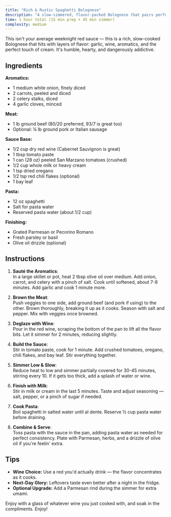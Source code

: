 ```yaml
---
title: "Rich & Rustic Spaghetti Bolognese"
description: "A slow-simmered, flavor-packed Bolognese that pairs perfectly with red wine. Tastes like a $50 dish, costs under $20."
time: 1 hour total (15 min prep + 45 min simmer)
complexity: medium
---
```


This isn't your average weeknight red sauce — this is a rich, slow-cooked Bolognese that hits with layers of flavor: garlic, wine, aromatics, and the perfect touch of cream. It's humble, hearty, and dangerously addictive.

## Ingredients

**Aromatics:**

- 1 medium white onion, finely diced
- 2 carrots, peeled and diced
- 2 celery stalks, diced
- 4 garlic cloves, minced

**Meat:**

- 1 lb ground beef (80/20 preferred, 93/7 is great too)
- Optional: ¼ lb ground pork or Italian sausage

**Sauce Base:**

- 1/2 cup dry red wine (Cabernet Sauvignon is great)
- 1 tbsp tomato paste
- 1 can (28 oz) peeled San Marzano tomatoes (crushed)
- 1/2 cup whole milk or heavy cream
- 1 tsp dried oregano
- 1/2 tsp red chili flakes (optional)
- 1 bay leaf

**Pasta:**

- 12 oz spaghetti
- Salt for pasta water
- Reserved pasta water (about 1/2 cup)

**Finishing:**

- Grated Parmesan or Pecorino Romano
- Fresh parsley or basil
- Olive oil drizzle (optional)

## Instructions

1. **Sauté the Aromatics**:  
   In a large skillet or pot, heat 2 tbsp olive oil over medium. Add onion, carrot, and celery with a pinch of salt. Cook until softened, about 7-8 minutes. Add garlic and cook 1 minute more.

2. **Brown the Meat**:  
   Push veggies to one side, add ground beef (and pork if using) to the other. Brown thoroughly, breaking it up as it cooks. Season with salt and pepper. Mix with veggies once browned.

3. **Deglaze with Wine**:  
   Pour in the red wine, scraping the bottom of the pan to lift all the flavor bits. Let it simmer for 2 minutes, reducing slightly.

4. **Build the Sauce**:  
   Stir in tomato paste, cook for 1 minute. Add crushed tomatoes, oregano, chili flakes, and bay leaf. Stir everything together.

5. **Simmer Low & Slow**:  
   Reduce heat to low and simmer partially covered for 30-45 minutes, stirring every 10. If it gets too thick, add a splash of water or wine.

6. **Finish with Milk**:  
   Stir in milk or cream in the last 5 minutes. Taste and adjust seasoning — salt, pepper, or a pinch of sugar if needed.

7. **Cook Pasta**:  
   Boil spaghetti in salted water until al dente. Reserve ½ cup pasta water before draining.

8. **Combine & Serve**:  
   Toss pasta with the sauce in the pan, adding pasta water as needed for perfect consistency. Plate with Parmesan, herbs, and a drizzle of olive oil if you're feelin' extra.

## Tips

- **Wine Choice:** Use a red you'd actually drink — the flavor concentrates as it cooks.
- **Next-Day Glory:** Leftovers taste even better after a night in the fridge.
- **Optional Upgrade:** Add a Parmesan rind during the simmer for extra umami.

Enjoy with a glass of whatever wine you just cooked with, and soak in the compliments. Enjoy!
